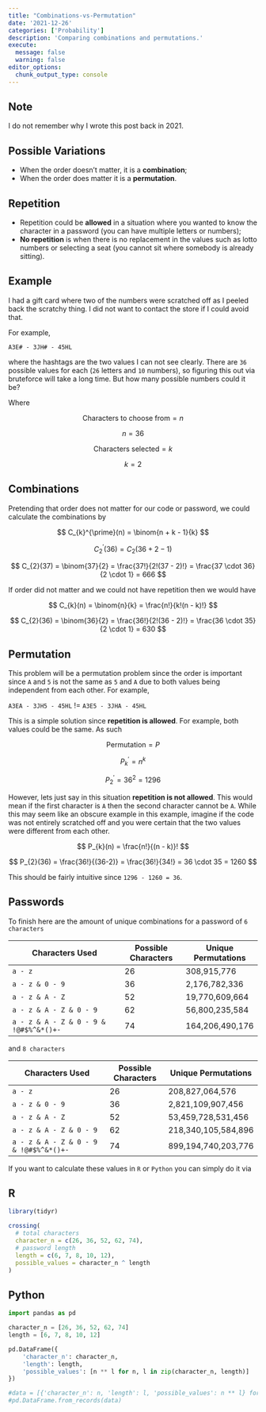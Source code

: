 ```yaml
---
title: "Combinations-vs-Permutation"
date: '2021-12-26'
categories: ['Probability']
description: 'Comparing combinations and permutations.'
execute: 
  message: false
  warning: false
editor_options: 
  chunk_output_type: console
---
```


::: {.callout-note}
## Note
I do not remember why I wrote this post back in 2021.
:::

## Possible Variations

-   When the order doesn't matter, it is a **combination**;
-   When the order does matter it is a **permutation**.

## Repetition

-   Repetition could be **allowed** in a situation where you wanted to know the character in a password (you can have multiple letters or numbers);
-   **No repetition** is when there is no replacement in the values such as lotto numbers or selecting a seat (you cannot sit where somebody is already sitting).

## Example

I had a gift card where two of the numbers were scratched off as I peeled back the scratchy thing. I did not want to contact the store if I could avoid that.

For example,

`A3E# - 3JH# - 45HL`

where the hashtags are the two values I can not see clearly. There are `36` possible values for each (`26` letters and `10` numbers), so figuring this out via bruteforce will take a long time. But how many possible numbers could it be?

Where

$$
\text{ Characters to choose from} = n
$$

$$
n = 36
$$

$$
\text{ Characters selected} = k
$$

$$
k = 2
$$

## Combinations

Pretending that order does not matter for our code or password, we could calculate the combinations by

$$
C_{k}^{\prime}(n) = \binom{n + k  - 1}{k}
$$

$$
C_{2}^{\prime}(36) = C_{2}(36 +2 - 1)
$$

$$
C_{2}(37) = \binom{37}{2} = \frac{37!}{2!(37 - 2)!} = \frac{37 \cdot 36}{2 \cdot 1} = 666
$$

If order did not matter and we could not have repetition then we would have

$$
C_{k}(n) = \binom{n}{k} = \frac{n!}{k!(n - k)!}
$$

$$
C_{2}(36) = \binom{36}{2} = \frac{36!}{2!(36 - 2)!} = \frac{36 \cdot 35}{2 \cdot 1} = 630
$$

## Permutation

This problem will be a permutation problem since the order is important since `A` and `5` is not the same as `5` and `A` due to both values being independent from each other. For example,

`A3EA - 3JH5 - 45HL` $!=$ `A3E5 - 3JHA - 45HL`

This is a simple solution since **repetition is allowed**. For example, both values could be the same. As such

$$
\text{Permutation} = P
$$

$$
P_{k}^{\prime} = n^{k}
$$

$$
P_{2}^{\prime} = 36^{2} = 1296
$$

However, lets just say in this situation **repetition is not allowed**. This would mean if the first character is `A` then the second character cannot be `A`. While this may seem like an obscure example in this example, imagine if the code was not entirely scratched off and you were certain that the two values were different from each other.

$$
P_{k}(n) = \frac{n!}{(n - k)}!
$$

$$
P_{2}(36) = \frac{36!}{(36-2)} = \frac{36!}{34!} = 36 \cdot 35 = 1260
$$

This should be fairly intuitive since `1296 - 1260 = 36`.

## Passwords

To finish here are the amount of unique combinations for a password of `6 characters`

| Characters Used                        | Possible Characters | Unique Permutations |
|----------------------------------------|---------------------|---------------------|
| `a - z`                                | 26                  | 308,915,776         |
| `a - z & 0 - 9`                        | 36                  | 2,176,782,336       |
| `a - z & A - Z`                        | 52                  | 19,770,609,664      |
| `a - z & A - Z & 0 - 9`                | 62                  | 56,800,235,584      |
| `a - z & A - Z & 0 - 9 & !@#$%^&*()+-` | 74                  | 164,206,490,176     |

and `8 characters`

| Characters Used                        | Possible Characters | Unique Permutations |
|----------------------------------------|---------------------|---------------------|
| `a - z`                                | 26                  | 208,827,064,576     |
| `a - z & 0 - 9`                        | 36                  | 2,821,109,907,456   |
| `a - z & A - Z`                        | 52                  | 53,459,728,531,456  |
| `a - z & A - Z & 0 - 9`                | 62                  | 218,340,105,584,896 |
| `a - z & A - Z & 0 - 9 & !@#$%^&*()+-` | 74                  | 899,194,740,203,776 |

If you want to calculate these values in `R` or `Python` you can simply do it via

::: {.panel-tabset}

## R

``` r
library(tidyr)

crossing(
  # total characters 
  character_n = c(26, 36, 52, 62, 74),
  # password length
  length = c(6, 7, 8, 10, 12), 
  possible_values = character_n ^ length
)
```

## Python

``` python
import pandas as pd

character_n = [26, 36, 52, 62, 74]
length = [6, 7, 8, 10, 12]

pd.DataFrame({
    'character_n': character_n,
    'length': length,
    'possible_values': [n ** l for n, l in zip(character_n, length)]
})

#data = [{'character_n': n, 'length': l, 'possible_values': n ** l} for n, l in zip(character_n, length)]
#pd.DataFrame.from_records(data)
```

:::

